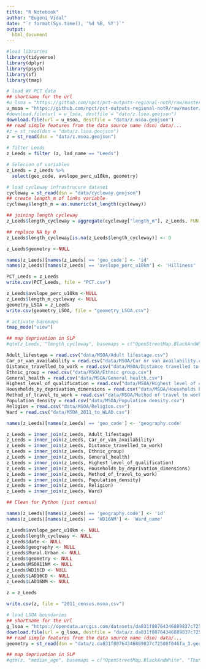```yaml
---
title: "R Notebook"
author: "Eugeni Vidal"
date: "`r format(Sys.time(), '%d %B, %Y')`"
output:
  html_document
---
```


```r
#load libraries
library(tidyverse)
library(dplyr)
library(psych)
library(sf)
library(tmap)
```

```r
# load WY PCT data
## shortname for the url
#u_lsoa = "https://github.com/npct/pct-outputs-regional-notR/raw/master/commute/lsoa/west-yorkshire/z.geojson"
u_msoa = "https://github.com/npct/pct-outputs-regional-notR/raw/master/commute/msoa/west-yorkshire/z.geojson"
#download.file(url = u_lsoa, destfile = "data/z.lsoa.geojson")
download.file(url = u_msoa, destfile = "data/z.msoa.geojson")
## read simple features from the data source name (dsn) data/...
#z = st_read(dsn = "data/z.lsoa.geojson")
z = st_read(dsn = "data/z.msoa.geojson")
```

```r
# filter Leeds
z_Leeds = filter (z, lad_name == "Leeds")
```

```r
# Selecion of variables
z_Leeds = z_Leeds %>% 
  select(geo_code, avslope_perc_u10km, geometry)
```

```r
# load cycleway infrastrucure dataset
cycleway = st_read(dsn = "data/cycleway.geojson")
## create length_m of links variable
cycleway$length_m = as.numeric(st_length(cycleway))
```

```r
## joining length cycleway
z_Leeds$length_cycleway = aggregate(cycleway["length_m"], z_Leeds, FUN = sum)$length_m
```

```r
## replace NA by 0
z_Leeds$length_cycleway[is.na(z_Leeds$length_cycleway)] <- 0
```

```r
z_Leeds$geometry <-NULL

names(z_Leeds)[names(z_Leeds) == 'geo_code'] <- 'id'
names(z_Leeds)[names(z_Leeds) == 'avslope_perc_u10km'] <- 'Hilliness'

PCT_Leeds = z_Leeds
write.csv(PCT_Leeds, file = "PCT.csv")
```

```r
z_Leeds$avslope_perc_u10km <-NULL
z_Leeds$length_m_cycleway <- NULL
geometry_LSOA = z_Leeds
write.csv(geometry_LSOA, file = "geometry_LSOA.csv")
```

```r
# activate basemaps
tmap_mode("view")
```

```r
## map deprivation in SLP
#qtm(z_Leeds, "length_cycleway", basemaps = c("OpenStreetMap.BlackAndWhite", "Thunderforest.OpenCycleMap", "HikeBike.HillShading"), fill.palette="Blues")
```

```r
Adult_lifestage = read.csv("data/MSOA/Adult lifestage.csv")
Car_or_van_availability = read.csv("data/MSOA/Car or van availability.csv")
Distance_travelled_to_work = read.csv("data/MSOA/Distance travelled to work.csv")
Ethnic_group = read.csv("data/MSOA/Ethnic group.csv")
General_health = read.csv("data/MSOA/General health.csv")
Highest_level_of_qualification = read.csv("data/MSOA/Highest level of qualification.csv")
Households_by_deprivation_dimensions = read.csv("data/MSOA/Households by deprivation dimensions.csv")
Method_of_travel_to_work = read.csv("data/MSOA/Method of travel to work.csv")
Population_density = read.csv("data/MSOA/Population density.csv")
Religion = read.csv("data/MSOA/Religion.csv")
Ward = read.csv("data/MSOA_2011_to_WLAD.csv")
```

```r
names(z_Leeds)[names(z_Leeds) == 'geo_code'] <- 'geography.code'

z_Leeds = inner_join(z_Leeds, Adult_lifestage)
z_Leeds = inner_join(z_Leeds, Car_or_van_availability)
z_Leeds = inner_join(z_Leeds, Distance_travelled_to_work)
z_Leeds = inner_join(z_Leeds, Ethnic_group)
z_Leeds = inner_join(z_Leeds, General_health)
z_Leeds = inner_join(z_Leeds, Highest_level_of_qualification)
z_Leeds = inner_join(z_Leeds, Households_by_deprivation_dimensions)
z_Leeds = inner_join(z_Leeds, Method_of_travel_to_work)
z_Leeds = inner_join(z_Leeds, Population_density)
z_Leeds = inner_join(z_Leeds, Religion)
z_Leeds = inner_join(z_Leeds, Ward)
```

```r
## Clean for Python (just census)

names(z_Leeds)[names(z_Leeds) == 'geography.code'] <- 'id'
names(z_Leeds)[names(z_Leeds) == 'WD16NM'] <- 'Ward_name'

z_Leeds$avslope_perc_u10km <- NULL
z_Leeds$length_cycleway <- NULL
z_Leeds$date <- NULL
z_Leeds$geography <- NULL
z_Leeds$Rural.Urban <- NULL
z_Leeds$geometry <- NULL
z_Leeds$MSOA11NM <- NULL				
z_Leeds$WD16CD <- NULL
z_Leeds$LAD16CD <- NULL
z_Leeds$LAD16NM <- NULL
  
z = z_Leeds

write.csv(z, file = "2011_census.msoa.csv")
```

```r
# load LSOA boundaries
## shortname for the url
g_lsoa = "https://opendata.arcgis.com/datasets/da831f80764346889837c72508f046fa_3.geojson"
download.file(url = g_lsoa, destfile = "data/z.da831f80764346889837c72508f046fa_3.geojson")
## read simple features from the data source name (dsn) data/...
geometry = st_read(dsn = "data/z.da831f80764346889837c72508f046fa_3.geojson")
```

```r
## map deprivation in SLP
#qtm(z, "median_age", basemaps = c("OpenStreetMap.BlackAndWhite", "Thunderforest.OpenCycleMap", "HikeBike.HillShading"))
```